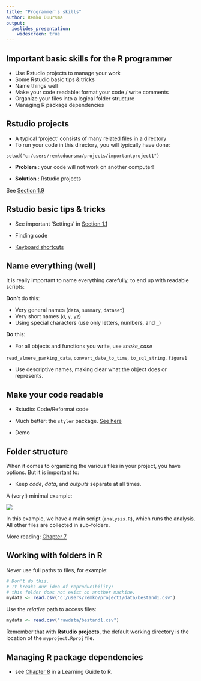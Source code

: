 ```yaml
---
title: "Programmer's skills"
author: Remko Duursma
output: 
  ioslides_presentation:
    widescreen: true
---
```


<style>
.smaller{
	font-size: 10px;
	padding: 2px;
}
.mediumsmall{
  font-size: 15px;
}

</style>




## Important basic skills for the R programmer

- Use Rstudio projects to manage your work
- Some Rstudio basic tips & tricks
- Name things well
- Make your code readable: format your code / write comments
- Organize your files into a logical folder structure
- Managing R package dependencies



## Rstudio projects


- A typical 'project' consists of many related files in a directory
- To run your code in this directory, you will typically have done:

```
setwd("c:/users/remkoduursma/projects/importantproject1")
```

- **Problem** : your code will not work on another computer!

- **Solution** : Rstudio projects

See [Section 1.9](https://remkoduursma.github.io/learningguidetor/intro.html#rstudio-projects)



## Rstudio basic tips & tricks

- See important 'Settings' in [Section 1.1](https://remkoduursma.github.io/learningguidetor/intro.html#installingr)

- Finding code
- [Keyboard shortcuts](https://support.rstudio.com/hc/en-us/articles/200711853-Keyboard-Shortcuts)



## Name everything (well)

It is really important to name everything carefully, to end up with readable scripts:

**Don't** do this:

- Very general names (`data`, `summary`, `dataset`)
- Very short names (`d`, `y`, `y2`)
- Using special characters (use only letters, numbers, and  `_`)

**Do** this:

- For all objects and functions you write, use *snake_case*

`read_almere_parking_data`, `convert_date_to_time`, `to_sql_string`, `figure1`

- Use descriptive names, making clear what the object does or represents.



## Make your code readable


- Rstudio: Code/Reformat code
- Much better: the `styler` package. [See here](https://styler.r-lib.org/)

- Demo



## Folder structure

When it comes to organizing the various files in your project, you have options.
But it is important to:

- Keep *code*, *data*, and *outputs* separate at all times. 

A (very!) minimal example:

![](screenshots/folderstructuresmall.png)  


In this example, we have a main script (`analysis.R`), which runs the analysis. 
All other files are collected in sub-folders.

More reading: [Chapter 7](https://remkoduursma.github.io/learningguidetor/projectman.html)


## Working with folders in R


Never use full paths to files, for example:

```r
# Don't do this.
# It breaks our idea of reproducibility:
# this folder does not exist on another machine.
mydata <- read.csv("c:/users/remko/project1/data/bestand1.csv")
```

Use the *relative* path to access files:

```r
mydata <- read.csv("rawdata/bestand1.csv")
```

Remember that with **Rstudio projects**, the default working directory is the location of the `myproject.Rproj` file.



## Managing R package dependencies


- see [Chapter 8](https://remkoduursma.github.io/learningguidetor/masteringpackages.html) in a Learning Guide to R.






